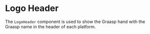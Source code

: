 
<Meta of={LogoHeaderStories}/>

# Logo Header

The `LogoHeader` component is used to show the Graasp hand with the Graasp name
in the header of each platform.

<Canvas of={LogoHeaderStories.Default}/>
